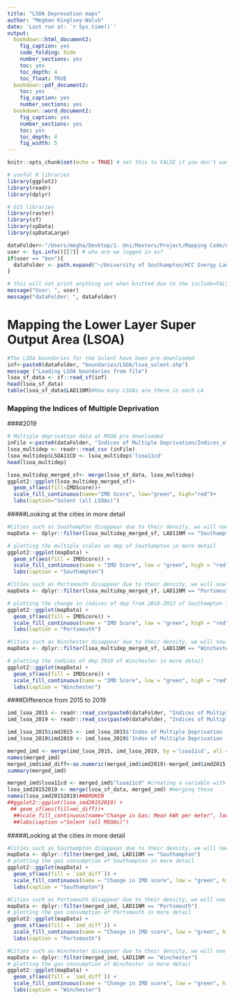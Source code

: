 ```yaml
---
title: "LSOA Deprevation maps"
author: "Meghan Kinglsey-Walsh"
date: 'Last run at: `r Sys.time()`'
output:
  bookdown::html_document2:
    fig_caption: yes
    code_folding: hide
    number_sections: yes
    toc: yes
    toc_depth: 4
    toc_float: TRUE
  bookdown::pdf_document2:
    toc: yes
    fig_caption: yes
    number_sections: yes
  bookdown::word_document2: 
    fig_caption: yes
    number_sections: yes
    toc: yes
    toc_depth: 4
    fig_width: 5
---
```


```r
knitr::opts_chunk$set(echo = TRUE) # set this to FALSE if you don't want the code in the final output

# useful R libraries
library(ggplot2)
library(readr)
library(dplyr)

# GIS libraries
library(raster)
library(sf)
library(spData)
library(spDataLarge)

dataFolder<-"/Users/megha/Desktop/1. Uni/Masters/Project/Mapping Code/data/" # default for Meghan
user <- Sys.info()[[7]] # who are we logged in as?
if(user == "ben"){
  dataFolder <- path.expand("~/University of Southampton/HCC Energy Landscape Mapping project - Documents/General/data/")
}

# this will not print anything out when knitted due to the include=FALSE setting in the chunk header
message("User: ", user)
message("dataFolder: ", dataFolder)
```

# Mapping the Lower Layer Super Output Area (LSOA)

```r
#The LSOA boundaries for the Solent have been pre-downloaded
inf<-paste0(dataFolder, "boundaries/LSOA/lsoa_solent.shp")
message ("Loading LSOA boundaries from file")
lsoa_sf_data <- sf::read_sf(inf)
head(lsoa_sf_data)
table(lsoa_sf_data$LAD11NM)#How many LSOAs are there in each LA
```

### Mapping the Indices of Multiple Deprivation
####2019
```r
# Multiple deprivation data at MSOA pre downloaded
inFile <-paste0(dataFolder, "Indices of Multiple Deprivation/Indices_of_Multiple_Deprivation_(IMD)_2019.csv")
lsoa_multidep <- readr::read_csv (inFile)
lsoa_multidep$LSOA11CD <- lsoa_multidep$'lsoa11cd'
head(lsoa_multidep)
```

```r
lsoa_multidep_merged_sf<- merge(lsoa_sf_data, lsoa_multidep)
ggplot2::ggplot(lsoa_multidep_merged_sf)+
  geom_sf(aes(fill=IMDScore))+
  scale_fill_continuous(name="IMD Score", low="green", high="red")+
  labs(caption="Solent (all LSOAs)")
```

#####Looking at the cities in more detail
```r
#Cities such as Southampton disappear due to their density, we will now map Southampton alone to see this area in more detail
mapData <- dplyr::filter(lsoa_multidep_merged_sf, LAD11NM == "Southampton")

# plotting the multiple scales on dep of Southampton in more detail
ggplot2::ggplot(mapData) + 
  geom_sf(aes(fill = IMDScore)) +
  scale_fill_continuous(name = "IMD Score", low = "green", high = "red") +
  labs(caption = "Southampton")
```
```r
#Cities such as Portsmouth disappear due to their density, we will now map Portsmouth alone to see this area in more detail
mapData <- dplyr::filter(lsoa_multidep_merged_sf, LAD11NM == "Portsmouth")

# plotting the change in indices of dep from 2018-2012 of Southampton in more detail
ggplot2::ggplot(mapData) + 
  geom_sf(aes(fill = IMDScore)) +
  scale_fill_continuous(name = "IMD Score", low = "green", high = "red") +
  labs(caption = "Portsmouth")
```
```r
#Cities such as Winchester disappear due to their density, we will now map Winchester alone to see this area in more detail
mapData <- dplyr::filter(lsoa_multidep_merged_sf, LAD11NM == "Winchester")

# plotting the indices of dep 2019 of Winchester in more detail
ggplot2::ggplot(mapData) + 
  geom_sf(aes(fill = IMDScore)) +
  scale_fill_continuous(name = "IMD Score", low = "green", high = "red") +
  labs(caption = "Winchester")
```
####Difference from 2015 to 2019
```r
imd_lsoa_2015 <- readr::read_csv(paste0(dataFolder, "Indices of Multiple Deprivation/Indices_of_Multiple_Deprivation_(IMD)_2015.csv"))
imd_lsoa_2019 <- readr::read_csv(paste0(dataFolder, "Indices of Multiple Deprivation/Indices_of_Multiple_Deprivation_(IMD)_2019.csv"))

imd_lsoa_2015$imd2015 <- imd_lsoa_2015$'Index of Multiple Deprivation (IMD) Score'
imd_lsoa_2019$imd2019 <- imd_lsoa_2019$'Index of Multiple Deprivation (IMD) Score'

merged_imd <- merge(imd_lsoa_2015, imd_lsoa_2019, by ='lsoa11cd', all = TRUE)
names(merged_imd)
merged_imd$imd_diff<-as.numeric(merged_imd$imd2019)-merged_imd$imd2015
summary(merged_imd)
```
```r
merged_imd$lsoa11cd <- merged_imd$"lsoa11cd" #creating a variable with the LSOA code in the same name as in sf_data
lsoa_imd20152019 <- merge(lsoa_sf_data, merged_imd) #merging these
names(lsoa_imd20152019)##BROKEN
##ggplot2::ggplot(lsoa_imd20152019) +
 ## geom_sf(aes(fill=mc_diff))+ 
  ##scale_fill_continuous(name="Change in Gas: Mean kWh per meter", low="green",high="red")+
  ##labs(caption ="Solent (all MSOAs)")
```
#####Looking at the cities in more detail
```r
#Cities such as Southampton disappear due to their density, we will now map Southampton alone to see this area in more detail
mapData <- dplyr::filter(merged_imd, LAD11NM == "Southampton")
# plotting the gas consumption of Southampton in more detail
ggplot2::ggplot(mapData) + 
  geom_sf(aes(fill = `imd_diff`)) +
  scale_fill_continuous(name = "Change in IMD score", low = "green", high = "red") +
  labs(caption = "Southampton")
```
```r
#Cities such as Portsmouth disappear due to their density, we will now map Portsmouth alone to see this area in more detail
mapData <- dplyr::filter(merged_imd, LAD11NM == "Portsmouth")
# plotting the gas consumption of Portsmouth in more detail
ggplot2::ggplot(mapData) + 
  geom_sf(aes(fill = `imd_diff`)) +
  scale_fill_continuous(name = "Change in IMD score", low = "green", high = "red") +
  labs(caption = "Portsmouth")
```
```r
#Cities such as Winchester disappear due to their density, we will now map Winchester alone to see this area in more detail
mapData <- dplyr::filter(merged_imd, LAD11NM == "Winchester")
# plotting the gas consumption of Winchester in more detail
ggplot2::ggplot(mapData) + 
  geom_sf(aes(fill = `imd_diff`)) +
  scale_fill_continuous(name = "Change in IMD score", low = "green", high = "red") +
  labs(caption = "Winchester")
```




